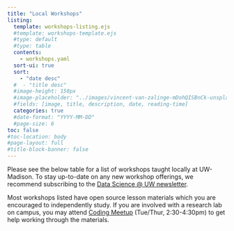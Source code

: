 ```yaml
---
title: "Local Workshops"
listing:
  template: workshops-listing.ejs
  #template: workshops-template.ejs
  #type: default
  #type: table
  contents:
    - workshops.yaml
  sort-ui: true
  sort:
    - "date desc"
  #  - "title desc"
  #image-height: 150px
  #image-placeholder: "../images/vincent-van-zalinge-mDohQISBnCk-unsplash.jpg"
  #fields: [image, title, description, date, reading-time]
  categories: true
  #date-format: "YYYY-MM-DD"
  #page-size: 6
toc: false
#toc-location: body
#page-layout: full
#title-block-banner: false
---
```


Please see the below table for a list of workshops taught locally at UW-Madison. To stay up-to-date on any new workshop offerings, we recommend subscribing to the [Data Science @ UW newsletter](https://datascience.wisc.edu/newsletter/).

Most workshops listed have open source lesson materials which you are encouraged to independently study. If you are involved with a research lab on campus, you may attend [Coding Meetup](https://datascience.wisc.edu/hub/#dropin) (Tue/Thur, 2:30-4:30pm) to get help working through the materials.
